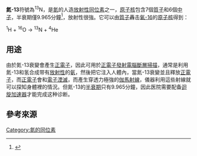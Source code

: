 {{Refimprove|time=2022-06-30T07:16:42+00:00}}
{{Onesource|time=2022-06-30T07:13:27+00:00}}
{{Infobox isotope
    | alternate_names =
    | symbol =N
 |CASNo = 13981-22-1
 |CASNo_ref= {{cascite|correct|CAS}}
    | mass_number =13
    | mass =
    | num_neutrons =6
    | num_protons =7
    | abundance = 
    | halflife = 9.97分鐘
    | error_halflife =
    | text_color =
    | image =
    | decay_product = [[碳-13|碳-13]] 
    | decay_symbol =
    | decay_mass =
    | decay_mode1 =  [[电子俘获|电子俘获]]
    | decay_energy1 =
    | decay_mode2 = Beta +
    | decay_energy2 =1.2003
    | decay_mode3 =
    | decay_energy3 =
    | decay_mode4 =
    | decay_energy4 =
    | parent = 氧-13
    | parent_symbol = O
    | parent_mass = 13
    | parent_decay = [[电子俘获|电子俘获]]
    | parent2 =
    | parent2_symbol =
    | parent2_mass =
    | parent2_decay =
    | spin = 
    | excess_energy =
    | error1 =
    | binding_energy =
    | error2 =

}}
'''氮-13'''符號為<sup>13</sup>N，是[[氮|氮]]的人造[[放射性同位素|放射性同位素]]之一，[[原子核|原子核]]包含7個[[質子|質子]]和6個[[中子|中子]]，半衰期僅9.965分鐘<ref>{{cite web|url=https://www.ebi.ac.uk/chebi/searchId.do?chebiId=36935|title=CHEBI:36935 - nitrogen-13 atom|website=[[ChEBI|ChEBI]]}}</ref>，放射性很強。它可以由[[質子|質子]]轟击[[氧-16|氧-16]]的[[原子核|原子核]]得到：

<sup>1</sup>H + <sup>16</sup>O → <sup>13</sup>N + <sup>4</sup>He

==用途==
由於氮-13衰變會產生[[正電子|正電子]]，因此可用於[[正電子發射電腦斷層掃描|正電子發射電腦斷層掃描]]，通常是利用氮-13和氢合成带有[[放射性|放射性]]的[[氨|氨]]，然後把它注入人體內，當氮-13衰變並且釋放[[正電子|正電子]]，而[[正電子|正電子]]會和[[電子|電子]][[湮滅|湮滅]]，而產生穿透力極強的[[伽馬射線|伽馬射線]]，儀器利用這些射線就可以探知身體裡的情況。但氮-13的[[半衰期|半衰期]]只有9.965分鐘，因此医院需要配备[[迴旋加速器|迴旋加速器]]才能完成这种诊断。

==參考來源==
{{Reflist}}

{{Isotope|element=氮
|lighter=[[氮的同位素|氮-12]]
|heavier=[[氮-14|氮-14]]
|before=[[氧的同位素|氧-13]] '''（[[电子俘获|电子俘获]]）
|after=[[碳-13|碳-13]] '''（电子俘获）
}}

[[Category:氮的同位素|Category:氮的同位素]]